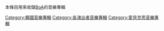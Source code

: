 本條目用來收錄[[BoA|BoA]]的音樂專輯
[[Category:韓國音樂專輯|Category:韓國音樂專輯]]
[[Category:各演出者音樂專輯|Category:各演出者音樂專輯]]
[[Category:愛貝克思音樂專輯|Category:愛貝克思音樂專輯]]